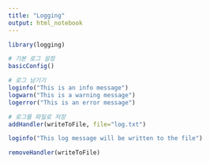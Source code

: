 ```yaml
---
title: "Logging"
output: html_notebook
---
```


```r
library(logging)

# 기본 로그 설정
basicConfig()

# 로그 남기기
loginfo("This is an info message")
logwarn("This is a warning message")
logerror("This is an error message")

# 로그를 파일로 저장
addHandler(writeToFile, file="log.txt")

loginfo("This log message will be written to the file")

removeHandler(writeToFile)
```

